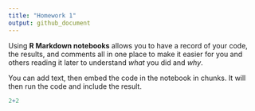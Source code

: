 ```yaml
---
title: "Homework 1"
output: github_document
---
```


Using **R Markdown notebooks** allows you to have a record of your code, the results, and comments all in one place to make it easier for you and others reading it later to understand *what* you did and *why*.  

You can add text, then embed the code in the notebook in chunks. It will then run the code and include the result.

```r
2+2
```



